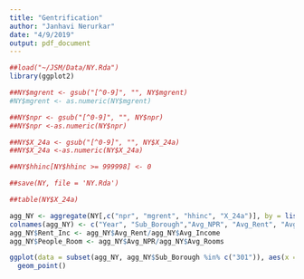 ```yaml
---
title: "Gentrification"
author: "Janhavi Nerurkar"
date: "4/9/2019"
output: pdf_document
---
```


```r
##load("~/JSM/Data/NY.Rda")
library(ggplot2)
```

```r
##NY$mgrent <- gsub("[^0-9]", "", NY$mgrent)
#NY$mgrent <- as.numeric(NY$mgrent)

##NY$npr <- gsub("[^0-9]", "", NY$npr)
##NY$npr <-as.numeric(NY$npr)

##NY$X_24a <- gsub("[^0-9]", "", NY$X_24a)
##NY$X_24a <-as.numeric(NY$X_24a)

##NY$hhinc[NY$hhinc >= 999998] <- 0

##save(NY, file = 'NY.Rda')

##table(NY$X_24a)
```


```r
agg_NY <- aggregate(NY[,c("npr", "mgrent", "hhinc", "X_24a")], by = list(NY$year, NY$sba), FUN = mean, na.rm = TRUE)
colnames(agg_NY) <- c("Year", "Sub_Borough","Avg_NPR", "Avg_Rent", "Avg_Income", "Avg_Rooms")
agg_NY$Rent_Inc <- agg_NY$Avg_Rent/agg_NY$Avg_Income
agg_NY$People_Room <- agg_NY$Avg_NPR/agg_NY$Avg_Rooms
```

```r
ggplot(data = subset(agg_NY, agg_NY$Sub_Borough %in% c("301")), aes(x = Year, y = Avg_Income), group = 1) +
  geom_point()
```

